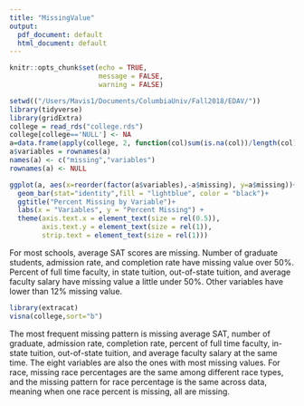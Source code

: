 ```yaml
---
title: "MissingValue"
output:
  pdf_document: default
  html_document: default
---
```


```r
knitr::opts_chunk$set(echo = TRUE,
                      message = FALSE,
                      warning = FALSE)
```

```r
setwd(("/Users/Mavis1/Documents/ColumbiaUniv/Fall2018/EDAV/"))
library(tidyverse)
library(gridExtra)
college = read_rds("college.rds")
college[college=='NULL'] <- NA
a=data.frame(apply(college, 2, function(col)sum(is.na(col))/length(col)))
a$variables = rownames(a)
names(a) <- c("missing","variables")
rownames(a) <- NULL

ggplot(a, aes(x=reorder(factor(a$variables),-a$missing), y=a$missing))+
  geom_bar(stat="identity",fill = "lightblue", color = "black")+
  ggtitle("Percent Missing by Variable")+
  labs(x = "Variables", y = "Percent Missing") +   
  theme(axis.text.x = element_text(size = rel(0.5)),
        axis.text.y = element_text(size = rel(1)),
        strip.text = element_text(size = rel(1)))
```
For most schools, average SAT scores are missing. Number of graduate students, admission rate, and completion rate have missing value over 50%. Percent of full time faculty, in state tuition, out-of-state tuition, and average faculty salary have missing value a little under 50%. Other variables have lower than 12% missing value.

```r
library(extracat)
visna(college,sort="b")
```

The most frequent missing pattern is missing average SAT, number of graduate, admission rate, completion rate, percent of full time faculty, in-state tuition, out-of-state tuition, and average faculty salary at the same time. The eight variables are also the ones with most missing values. For race, missing race percentages are the same among different race types, and the missing pattern for race percentage is the same across data, meaning when one race percent is missing, all are missing. 
